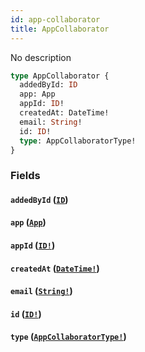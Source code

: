 ```yaml
---
id: app-collaborator
title: AppCollaborator
---
```


No description

```graphql
type AppCollaborator {
  addedById: ID
  app: App
  appId: ID!
  createdAt: DateTime!
  email: String!
  id: ID!
  type: AppCollaboratorType!
}
```

### Fields

#### `addedById` ([`ID`](/docs/graphql/scalars/id))

#### `app` ([`App`](/docs/graphql/objects/app))

#### `appId` ([`ID!`](/docs/graphql/scalars/id))

#### `createdAt` ([`DateTime!`](/docs/graphql/scalars/date-time))

#### `email` ([`String!`](/docs/graphql/scalars/string))

#### `id` ([`ID!`](/docs/graphql/scalars/id))

#### `type` ([`AppCollaboratorType!`](/docs/graphql/enums/app-collaborator-type))
